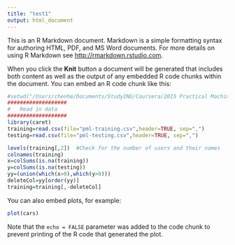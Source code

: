 ```yaml
---
title: "test1"
output: html_document
---
```


This is an R Markdown document. Markdown is a simple formatting syntax for authoring HTML, PDF, and MS Word documents. For more details on using R Markdown see <http://rmarkdown.rstudio.com>.

When you click the **Knit** button a document will be generated that includes both content as well as the output of any embedded R code chunks within the document. You can embed an R code chunk like this:

```r
#setwd("/Users/chenhe/Documents/StudyING/Coursera/2015 Practical Machine Learning/00. Final Project")
###################
#   Read in data
###################
library(caret)
training=read.csv(file="pml-training.csv",header=TRUE, sep=",")
testing=read.csv(file="pml-testing.csv",header=TRUE, sep=",")

levels(training[,2])  #Check for the number of users and their names
colnames(training)
x=colSums(is.na(training))
y=colSums(is.na(testing))
yy=(union(which(x>0),which(y>0)))
deleteCol=yy[order(yy)]
training=training[,-deleteCol]

```

You can also embed plots, for example:

```r
plot(cars)
```

Note that the `echo = FALSE` parameter was added to the code chunk to prevent printing of the R code that generated the plot.
